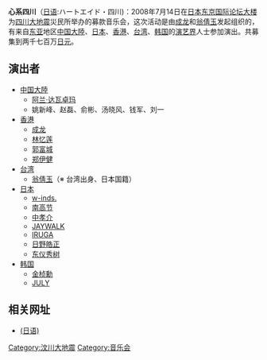 '''心系四川'''（[[日语|日语]]:ハートエイド・四川)：2008年7月14日在[[日本|日本]][[東京國際Forum|东京国际论坛大楼]]为[[四川大地震|四川大地震]]災民所举办的募款音乐会，这次活动是由[[成龙|成龙]]和[[翁倩玉|翁倩玉]]发起组织的，有来自[[东亚|东亚]]地区[[中国大陸|中国大陸]]、[[日本|日本]]、[[香港|香港]]、[[台湾|台湾]]、[[大韓民國|韩国]]的[[演艺界|演艺界]]人士参加演出。共募集到两千七百万[[日元|日元]]。

== 演出者 ==
* [[中国大陸|中国大陸]]
** [[阿兰·达瓦卓玛|阿兰·达瓦卓玛]]
** 姚新峰、赵磊、俞彬、汤晓风、钱军、刘一
* [[香港|香港]]
** [[成龙|成龙]]
** [[林忆莲|林忆莲]]
** [[郭富城|郭富城]]
** [[郑伊健|郑伊健]]
* [[台湾|台湾]]
** [[翁倩玉|翁倩玉]]（※ 台湾出身、日本国籍）
* [[日本|日本]]
** [[w-inds.|w-inds.]]
** [[南高节|南高节]]
** [[中孝介|中孝介]]
** [[JAYWALK|JAYWALK]]
** [[IRUGA_(歌手)|IRUGA]]
** [[日野皓正|日野皓正]]
** [[东仪秀树|东仪秀树]]
* [[大韓民國|韩国]]
** [[金桢勳|金桢勳]]
** [[JULY|JULY]]

== 相关网址 ==
*[http://wayback.archive.org/web/20070815000000*/http://heart-aid.com (日语)]

{{汶川大地震}}

[[Category:汶川大地震|Category:汶川大地震]]
[[Category:音乐会|Category:音乐会]]